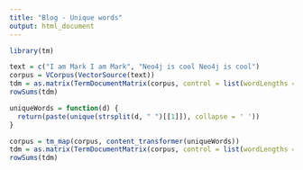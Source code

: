 ```yaml
---
title: "Blog - Unique words"
output: html_document
---
```


```r
library(tm)
```

```r
text = c("I am Mark I am Mark", "Neo4j is cool Neo4j is cool")
corpus = VCorpus(VectorSource(text))
tdm = as.matrix(TermDocumentMatrix(corpus, control = list(wordLengths = c(1, Inf))))
rowSums(tdm)
```

```r
uniqueWords = function(d) {
  return(paste(unique(strsplit(d, " ")[[1]]), collapse = ' '))
}
```

```r
corpus = tm_map(corpus, content_transformer(uniqueWords))
tdm = as.matrix(TermDocumentMatrix(corpus, control = list(wordLengths = c(1, Inf))))
rowSums(tdm)
```